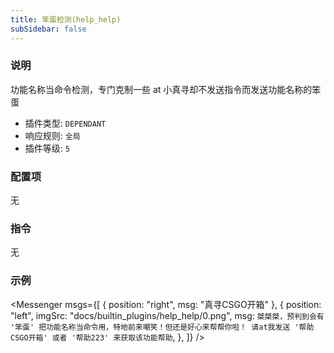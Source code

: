 ```yaml
---
title: 笨蛋检测(help_help)
subSidebar: false
---
```



### 说明

功能名称当命令检测，专门克制一些 at 小真寻却不发送指令而发送功能名称的笨蛋

- 插件类型: `DEPENDANT`
- 响应规则: `全局`
- 插件等级: `5`

### 配置项

无

### 指令

无

### 示例

<Messenger
  msgs={[
    { position: "right", msg: "真寻CSGO开箱" },
    {
      position: "left",
      imgSrc: "docs/builtin_plugins/help_help/0.png",
      msg: `桀桀桀，预判到会有 '笨蛋' 把功能名称当命令用，特地前来嘲笑！但还是好心来帮帮你啦！
请at我发送 '帮助CSGO开箱' 或者 '帮助223' 来获取该功能帮助`,
    },
  ]}
/>

